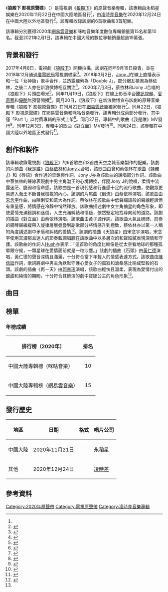 {{NoteTA
|1=zh-cn:狼殿下 影視原聲碟;zh-hk:狼殿下 影視原聲帶;zh-tw:狼殿下 影視原聲帶;zh-sg:狼殿下 影視原聲帶
}}
{{Infobox album
| name           = 狼殿下 影視原聲碟
| type           = soundtrack
| artist         = 群星
| cover          = The Wolf OST.jpg
| released       = {{Start date|2020|11|22}}（中國大陸）<br />{{Start date|2020|12|24}}（其他）
| genre          = [[流行_(音樂類型)|流行]]
| length         = {{Duration|29:17}}
| label          = 永稻星娛樂（中國大陸）<br />[[凌時差音樂|凌時差音樂]]（其他）
}}

《'''狼殿下 影視原聲碟'''》（{{Lang-en|'''The Wolf Original Television Series Soundtrack'''}}）是電視劇《[[狼殿下|狼殿下]]》的原聲音樂專輯，該專輯由永稻星娛樂在2020年11月22日在中國大陸地區發行<ref name=":0" />，由[[凌時差音樂|凌時差音樂]]在2020年12月24日在中國大陸以外地區發行<ref>{{Citation|title=群星的《《狼殿下》影視原聲帶》|url=https://music.apple.com/tw/album/%E7%8B%BC%E6%AE%BF%E4%B8%8B-%E5%BD%B1%E8%A6%96%E5%8E%9F%E8%81%B2%E5%B8%B6/1546121544|accessdate=2020-12-24|language=zh-tw|archive-date=2020-12-23|archive-url=https://web.archive.org/web/20201223165902/https://music.apple.com/tw/album/%E7%8B%BC%E6%AE%BF%E4%B8%8B-%E5%BD%B1%E8%A6%96%E5%8E%9F%E8%81%B2%E5%B8%B6/1546121544|dead-url=no}}</ref>。該專輯收錄該劇的6首歌曲和3首配樂。

該專輯分別獲得2020年[[网易云音乐|網易雲音樂]]和咪咕音樂年度數位專輯銷量第15名和第10名。截至2021年2月1日，該專輯在中國大陸的數位專輯銷量超過19萬張。

== 背景和發行 ==
2017年4月8日，電視劇《[[狼殿下|狼殿下]]》開機拍攝，該劇在同年9月19日殺青，並在2018年12月通過[[國家廣播電視總局|廣電總局]]電視劇備案<ref>{{Cite web|title=《狼殿下》6月将来袭，要声明，肖战只是男配，王大陆才是主演！_电视剧|url=http://www.sohu.com/a/399338221_120698357|accessdate=2020-11-22|work=www.sohu.com|language=en|archive-date=2020-12-09|archive-url=https://web.archive.org/web/20201209093221/https://www.sohu.com/a/399338221_120698357|dead-url=no}}</ref>。2018年3月2日，[[Jony_J|Jony J]]在線上直播表示和一位「女神級」歌手合作，並透露線索為「Double J」，部分網友猜測為蔡依林，之後二人亦在新浪微博相互關注<ref>{{Cite web|title=Jony J要与蔡依林合作出新歌了？|url=http://www.sohu.com/a/230162637_100157886|accessdate=2020-11-22|work=www.sohu.com|language=en|archive-date=2018-11-26|archive-url=https://web.archive.org/web/20181126005457/http://www.sohu.com/a/230162637_100157886|dead-url=no}}</ref>。2020年7月3日，蔡依林和Jony J合唱的《狼殿下》片頭曲曝光<ref>{{Cite web|title=肖战《狼殿下》片头曲曝光，JonyJ说唱与蔡依林抒情完美结合_腾讯新闻|url=https://new.qq.com/omn/20200703/20200703A0V1DM00.html|accessdate=2020-11-22|work=new.qq.com|archive-date=2020-11-27|archive-url=https://web.archive.org/web/20201127100315/https://new.qq.com/omn/20200703/20200703A0V1DM00.html|dead-url=no}}</ref>。同年11月19日，《狼殿下》在線上影音平台[[腾讯视频|騰訊視頻]]、[[爱奇艺|愛奇藝]]和[[优酷|優酷]]無預警開播<ref>{{Cite web|title=開播即結局！王大陸、肖戰《狼殿下》無預警全集上線讓網友熬夜狂追，一分鐘帶你認識這齣劇紅什麼？|url=https://www.cosmopolitan.com/tw/entertainment/movies/g34735699/chinese-drama-the-wolf/|accessdate=2020-11-22|date=2020-11-20|last=Hsu|first=Eva Lee 與 Lucy|work=Cosmopolitan|language=zh-TW|archive-date=2020-11-29|archive-url=https://web.archive.org/web/20201129114153/https://www.cosmopolitan.com/tw/entertainment/movies/g34735699/chinese-drama-the-wolf/|dead-url=no}}</ref>。同月20日，《狼殿下》在新浪微博宣布該劇的原聲音樂專輯《狼殿下 影視原聲碟》在同月22日在[[网易云音乐|網易雲音樂]]獨家發行<ref>{{Cite web|title=《狼殿下》播放量破亿，登顶网剧热度榜，原声大碟将上线|url=https://k.sina.cn/article_6551903102_186861b7e00100q4qh.html?from=ent&subch=tv|accessdate=2020-11-22|date=2020-11-21|last=品味好吃美食|work=k.sina.cn|archive-date=2020-11-29|archive-url=https://web.archive.org/web/20201129134455/https://k.sina.cn/article_6551903102_186861b7e00100q4qh.html?from=ent&subch=tv|dead-url=no}}</ref>。同月22日，《狼殿下 影視原聲碟》在網易雲音樂和咪咕音樂發行，該專輯分成兩部分發行，其中僅「Part 1」以付費專輯的形式上架<ref name=":0">{{Cite web|title=《狼殿下》OST上线，蔡依林独占三首，曲风太贴合剧情不爆都难！|url=https://dy.163.com/article/FS1RQB0P054450XJ.html|accessdate=2020-11-30|date=2020-11-22|last=网易|work=dy.163.com|archive-date=2020-12-12|archive-url=https://web.archive.org/web/20201212131405/https://dy.163.com/article/FS1RQB0P054450XJ.html|dead-url=no}}</ref>。同月27日，專輯中的歌曲《我是誰》MV發行<ref>{{Cite web|title=蔡依林、Jony J合唱的狼殿下主题曲《我是谁》mv上线…………|url=https://k.sina.cn/article_3774265241_me0f6b79903300xfn6.html?from=ent&subch=oent|accessdate=2020-11-30|date=2020-11-27|last=新剧|work=k.sina.cn|archive-date=2020-12-09|archive-url=https://web.archive.org/web/20201209221729/https://k.sina.cn/article_3774265241_me0f6b79903300xfn6.html?from=ent&subch=oent|dead-url=no}}</ref>。同年12月3日，專輯中的歌曲《對立面》MV發行<ref>{{Cite web|title=蔡依林狼殿下插曲《对立面》MV虐心上线！|url=https://k.sina.cn/article_6192877205_m1711fce95033017adm.html?from=ent&subch=oent|accessdate=2020-12-24|work=k.sina.cn}}</ref>。同月24日，該專輯在中國大陸以外地區正式發行<ref>{{Cite web|title=終於等到官方音源！Jolin再度與小宇合作，新歌收錄在《狼殿下》原聲帶|url=https://www.vogue.com.tw/entertainment/article/jolin-tsai-the-wolf-ost|accessdate=2020-12-24|work=VOGUE TAIWAN|language=zh-TW|archive-date=2021-02-10|archive-url=https://web.archive.org/web/20210210043243/https://www.vogue.com.tw/entertainment/article/jolin-tsai-the-wolf-ost|dead-url=no}}</ref>。

== 創作和製作 ==
{{multiple image
 | align             = right
 | direction         = horizontal
 | total_width       = 320
 | image1            = 蔡依林出席王国大帝全球巡回赛现场 cropped (cropped).jpg
 | image2            = Xiaoyu Sung's live at Chung Shan Medical University 20121223 Cropped.jpg
 | footer            = [[蔡依林|蔡依林]]（左）和[[小宇|宋念宇]]（右），兩位演唱電視劇《[[狼殿下|狼殿下]]》歌曲的歌手
}}
該專輯收錄電視劇《[[狼殿下|狼殿下]]》的6首歌曲和3首由天空之城音樂製作的配樂。該劇的片頭曲《我是誰》由[[蔡依林|蔡依林]]和[[Jony_J|Jony J]]合唱，該歌曲由曾和蔡依林在歌曲《[[特務J_(歌曲)|特務J]]》和《唇語》合作過的梁錦興作詞，Jony J亦為該歌曲的說唱部分作詞。該歌曲中蔡依林的聲線表現劇中男主角渤王的心境轉換，伴隨Jony J的說唱，柔情中流露迷茫、脆弱和宿命感。該歌曲是一首現代感和行進感十足的流行歌曲，使觀眾更易進入渤王不斷自我檢視的內心。該劇的片尾曲《倒流》由蔡依林演唱，該歌曲由[[小宇|宋念宇]]作曲，由陳俐安和葛大為作詞。蔡依林在該歌曲中低聲細語般的聲線輕訴但有重量感，將情感在冷靜中悄然釋放。該歌曲描述劇中女主角摘星的角色形象，即使愛情充滿錯誤和迷信，人生充滿糾結和懷疑，依然堅定地找尋向前的道路。該劇的插曲《對立面》由蔡依林演唱，該歌曲由黃子源作詞。該歌曲大氣且磅礴，前奏的鋼琴聲緩緩帶入旋律層層疊疊到副歌部分將情感升到極致，蔡依林亦以第一人稱的角度講述劇中矛盾和糾結的愛情<ref name="#1">{{Cite web|title=网易云音乐|url=https://music.163.com/|accessdate=2020-11-22|work=网易云音乐|archive-date=2018-10-18|archive-url=https://web.archive.org/web/20181018134211/https://music.163.com/|dead-url=no}}</ref>。該劇的插曲《天狼星》由宋念宇演唱，宋念宇使用其濃郁且迷人的節奏藍調唱腔在該歌曲中以多層次的和聲細膩表現深情和守護。該歌曲的作詞人[[Hush_(歌手)|Hush]]亦表示：「這首歌的角度比較像是從太空看地球的那種孤單跟守候，一顆星球在愛情面前就是一粒沙塵。」該劇的插曲《石頭》由[[黃仁德|黃仁德]]演唱，黃仁德的聲音深情且瀟灑，十分符合當下年輕人的情感表達方式。該歌曲由[[陳信延|陳信延]]作詞，歌詞將劇中男主角默默守護心愛女子的孤寂和滄桑感比喻成堅毅的石頭。該劇的插曲《再一天》由[[郭書瑤|郭書瑤]]演唱，該歌曲輕快且溫柔，表現為愛情付出的酸甜和純情的期盼，十分符合其飾演的劇中寶娜公主的角色形象<ref name="#1"/>。

== 曲目 ==
{{Tracklist
| headline = 中國大陸地區{{nobold|——Part 1}}
| extra_column  = 演唱
| total_length = 18:28

| title1 = 我是誰
| note1 = Who Am I
| music1 = [[尹敏洙|尹敏洙]]、金寶民
| lyrics1 = 梁錦興<br />[[Jony_J|Jony J]]
| extra1 = [[蔡依林|蔡依林]]<br />Jony J
| length1 = 3:59

| title2 = 倒流
| note2 = Turn Back Time
| music2 = [[宋念宇|宋念宇]]
| lyrics2 = 陳俐安<br />葛大為
| extra2 = 蔡依林
| length2 = 4:25

| title3 = 對立面
| note3 = Opposite
| music3 = 金寶民
| lyrics3 = 子源
| extra3 = 蔡依林
| length3 = 3:50

| title4 = 渤王心痛
| note4 = Who Am I
| longnote4 = 插曲
| music4 = 尹敏洙<br />金寶民
| length4 = 1:58

| title5 = 男女主題思念
| note5 = Sirius
| longnote5 = 插曲
| music5 = 尹敏洙<br />金寶民
| length5 = 2:05

| title6 = 疾衝心酸
| note6 = Stone
| longnote6 = 插曲
| music6 = Gem
| length6 = 2:11
}}

{{Tracklist
| headline = 中國大陸地區{{nobold|——Part 2}}
| extra_column  = 演唱
| total_length = 10:49

| title1 = 天狼星
| note1 = Sirius
| music1 = 尹敏洙<br />金寶民
| lyrics1 = [[Hush_(歌手)|Hush]]
| extra1 =宋念宇
| length1 = 3:51

| title2 = 石頭
| note2 = Stone
| music2 = Gem
| lyrics2 = [[陳信延|陳信延]]
| extra2 = [[黃仁德|黃仁德]]
| length2 = 3:28

| title3 = 再一天
| note3 = One More Day
| music3 = Roal<br />金美希
| lyrics3 = 徐旻鈴
| extra3 = [[郭書瑤|郭書瑤]]
| length3 = 3:30
}}
{{Tracklist
| collapsed = yes
| headline = 其他地區
| extra_column  = 演唱
| total_length = 29:17

| title1 = 我是誰
| note1 = Who Am I
| music1 = 尹敏洙<br />金寶民
| lyrics1 = 梁錦興<br />Jony J
| extra1 = 蔡依林<br />Jony J
| length1 = 3:59

| title2 = 倒流
| note2 = Turn Back Time
| music2 = 宋念宇
| lyrics2 = 陳俐安<br />葛大為
| extra2 = 蔡依林
| length2 = 4:25

| title3 = 天狼星
| note3 = Sirius
| music3 = 尹敏洙<br />金寶民
| lyrics3 = Hush
| extra3 = 宋念宇
| length3 = 3:51

| title4 = 對立面
| note4 = Opposite
| music4 = 金寶民
| lyrics4 = 子源
| extra4 = 蔡依林
| length4 = 3:50

| title5 = 石頭
| note5 = Stone
| music5 = Gem
| lyrics5 = 陳信延
| extra5 = 黃仁德
| length5 = 3:28

| title6 = 再一天
| note6 = One More Day
| music6 = Roal<br />金美希
| lyrics6 = 徐旻鈴
| extra6 = 郭書瑤
| length6 = 3:30

| title7 = 渤王心痛
| note7 = Who Am I
| longnote7 = Instrumental
| music7 = 尹敏洙<br />金寶民
| length7 = 1:58

| title8 = 思念
| note8 = Sirius
| longnote8 = Instrumental
| music8 = 尹敏洙<br />金寶民
| length8 = 2:05

| title9 = 疾衝心酸
| note9 = Stone
| longnote9 = Instrumental
| music9 = Gem
| length9 = 2:11
}}

== 榜單 ==

=== 年榜成績 ===
{| class="wikitable"
!排行榜（2020年）
!排名
|-
|中國大陸專輯榜（咪咕音樂）
| style="text-align: center;" |10
|-
|中國大陸專輯榜（[[网易云音乐|網易雲音樂]]）
| style="text-align: center;" |15
|}

== 發行歷史 ==
{| class="wikitable"
!地區
!日期
!格式
!唱片公司
|-
|中國大陸
|2020年11月21日
| rowspan="2" |{{Flatlist|
* [[數位音樂下載|數位下載]]
* [[流媒体|串流媒體]]
}}
|永稻星
|-
|其他
|2020年12月24日
|[[凌時差音樂|凌時差]]
|}

== 參考資料 ==
{{Reflist|30em}}

[[Category:2020年原聲帶|Category:2020年原聲帶]]
[[Category:電視原聲帶|Category:電視原聲帶]]
[[Category:凌時差音樂專輯|Category:凌時差音樂專輯]]